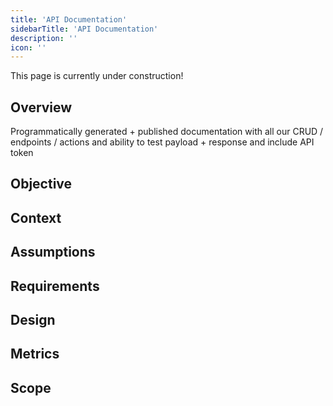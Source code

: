 ```yaml
---
title: 'API Documentation'
sidebarTitle: 'API Documentation'
description: ''
icon: ''
---
```


<Note>
    This page is currently under construction!
</Note>

## Overview

Programmatically generated + published documentation with all our CRUD / endpoints / actions and ability to test payload + response and include API token

## Objective

## Context

## Assumptions

## Requirements

## Design

## Metrics

## Scope